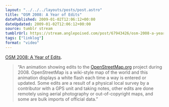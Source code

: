 ```yaml
---
layout: "../../../layouts/posts/post.astro"
title: "OSM 2008: A Year of Edits"
datePublished: 2009-01-02T12:06:12+00:00
dateUpdated: 2009-01-02T12:06:12+00:00
source: tumblr stream
tumblrUrl: https://stream.anglepoised.com/post/67943426/osm-2008-a-year-of-edits-an-animation-showing
tags: ["linklog"]
format: "video"
---
```



<Vimeo id="https://vimeo.com/2598878" />

[OSM 2008: A Year of Edits][1].

> &ldquo;An animation showing edits to the <a href="http://www.openstreetmap.org/" target="_blank" rel="nofollow">OpenStreetMap.org</a> project during 2008. OpenStreetMap is a wiki-style map of the world and this animation displays a white flash each time a way is entered or updated. Some edits are a result of a physical local survey by a contributor with a GPS unit and taking notes, other edits are done remotely using aerial photography or out-of-copyright maps, and some are bulk imports of official data.&rdquo;

[1]: https://vimeo.com/2598878
